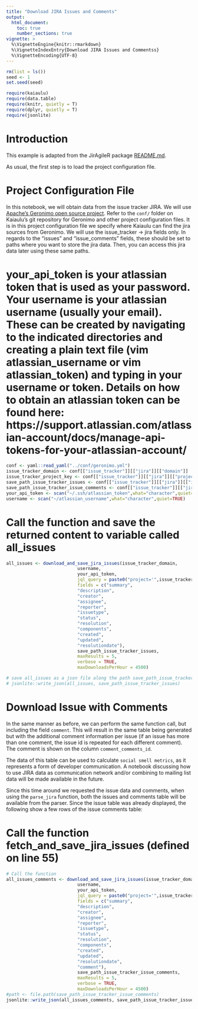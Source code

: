 ```yaml
---
title: "Download JIRA Issues and Comments"
output: 
  html_document:
    toc: true
    number_sections: true
vignette: >
  %\VignetteEngine{knitr::rmarkdown}
  %\VignetteIndexEntry{Download JIRA Issues and Commentss}
  %\VignetteEncoding{UTF-8}
---
```



```r
rm(list = ls())
seed <- 1
set.seed(seed)
```

```r
require(kaiaulu)
require(data.table)
require(knitr, quietly = T)
require(dplyr, quietly = T)
require(jsonlite)
```

# Introduction

This example is adapted from the JirAgileR package [README.md](https://github.com/matbmeijer/JirAgileR). 

As usual, the first step is to load the project configuration file. 

# Project Configuration File

In this notebook, we will obtain data from the issue tracker JIRA. We will use [Apache's Geronimo open source project](https://geronimo.apache.org). Refer to the `conf/` folder on Kaiaulu's git repository for Geronimo and other project configuration files. It is in this project configuration file we specify where Kaiaulu can find the jira sources from Geronimo. We will use the issue_tracker -> jira fields only. In regards to the "issues" and "issue_comments" fields, these should be set to paths where you want to store the jira data. Then, you can access this jira data later using these same paths.

# your_api_token is your atlassian token that is used as your password. Your username is your atlassian username (usually your email). These can be created by navigating to the indicated directories and creating a plain text file (vim atlassian_username or vim atlassian_token) and typing in your username or token. Details on how to obtain an atlassian token can be found here: https://support.atlassian.com/atlassian-account/docs/manage-api-tokens-for-your-atlassian-account/

```r
conf <- yaml::read_yaml("../conf/geronimo.yml")
issue_tracker_domain <- conf[["issue_tracker"]][["jira"]][["domain"]]
issue_tracker_project_key <- conf[["issue_tracker"]][["jira"]][["project_key"]]
save_path_issue_tracker_issues <- conf[["issue_tracker"]][["jira"]][["issues"]]
save_path_issue_tracker_issue_comments <- conf[["issue_tracker"]][["jira"]][["issue_comments"]]
your_api_token <- scan("~/.ssh/atlassian_token",what="character",quiet=TRUE)
username <- scan("~/atlassian_username",what="character",quiet=TRUE)

```


# Call the function and save the returned content to variable called all_issues

```r
all_issues <- download_and_save_jira_issues(issue_tracker_domain,
                           username, 
                           your_api_token, 
                           jql_query = paste0("project='",issue_tracker_project_key,"'"), 
                           fields = c("summary", 
                           "description",
                           "creator",
                           "assignee",
                           "reporter",
                           "issuetype",
                           "status",
                           "resolution",
                           "components",
                           "created",
                           "updated",
                           "resolutiondate"), 
                           save_path_issue_tracker_issues, 
                           maxResults = 5, 
                           verbose = TRUE,
                           maxDownloadsPerHour = 4500)

# save all_issues as a json file along the path save_path_issue_tracker_issues
# jsonlite::write_json(all_issues, save_path_issue_tracker_issues)
```
# Download Issue with Comments

In the same manner as before, we can perform the same function call, but including the field `comment`. This will result in the same table being generated but with the additional comment information per issue (if an issue has more than one comment, the issue id is repeated for each different comment). The comment is shown on the column `comment_comments_id`. 

The data of this table can be used to calculate `social smell metrics`, as it represents a form of developer communication. A notebook discussing how to use JIRA data as communication network and/or combining to mailing list data will be made available in the future. 

Since this time around we requested the issue data and comments, when using the `parse_jira` function, both the issues and comments table will be available from the parser. Since the issue table was already displayed, the following show a few rows of the issue comments table:

# Call the function fetch_and_save_jira_issues (defined on line 55)
```r
# Call the function
all_issues_comments <- download_and_save_jira_issues(issue_tracker_domain,
                           username, 
                           your_api_token, 
                           jql_query = paste0("project='",issue_tracker_project_key,"'"), 
                           fields = c("summary",
                           "description",
                           "creator",
                           "assignee",
                           "reporter",
                           "issuetype",
                           "status",
                           "resolution",
                           "components",
                           "created",
                           "updated",
                           "resolutiondate",
                           "comment"), 
                           save_path_issue_tracker_issue_comments, 
                           maxResults = 5, 
                           verbose = TRUE,
                           maxDownloadsPerHour = 4500)
#path <- file.path(save_path_issue_tracker_issue_comments)
jsonlite::write_json(all_issues_comments, save_path_issue_tracker_issue_comments)
```

